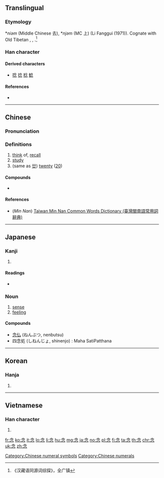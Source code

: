 ==Translingual==

===Etymology===
{{etyl|och|mul}} *''niəm'' (Middle Chinese 去), *''njəm'' (MC 上) (Li Fanggui (1971)). Cognate with Old Tibetan {{term|lang=otb|ཉམ|sc=Tibt}}, {{term|lang=otb|ཉམས||soul, mind, heart|tr=nyam(s)|sc=Tibt}}, {{term|lang=otb|སྙམ་པ||to think, to mind|tr=snyam-pa|sc=Tibt}}.<ref>《汉藏语同源词综探》，全广镇</ref>

===Han character===
{{Han char|rn=61|rad=心|as=04|sn=8|four=80332|canj=OINP|ids=⿱今心}}

====Derived characters====
* [[唸]] [[捻]] [[稔]] [[鯰]]

====References====
* {{Han ref|kx=0378.210|dkj=10390|dj=0706.210|hdz=42274.040|uh=5FF5|ud=24565|bh=A9C0|bd=43456}}
<references/>

----

==Chinese==
{{zh-forms}}

===Pronunciation===
{{zh-pron
|m=niàn
|c=nim6
|mn=liām
|mc=y
|oc=y
|ma=zh-niàn.ogg
|cat=v,num
}}

===Definitions===
# [[think]] of, [[recall]]
# [[study]]
# (same as [[廿]]) [[twenty]] ([[20]])

====Compounds====
* {{zh-l|紀念品|tr=jìniànpǐn}}

====References====
* (''Min Nan'') [http://twblg.dict.edu.tw/holodict_new/result_detail.jsp?n_no=3896&curpage=1&sample=%E5%BF%B5&radiobutton=1&querytarget=1&limit=20&pagenum=2&rowcount=24 Taiwan Min Nan Common Words Dictionary (臺灣閩南語常用詞辭典)]

----

==Japanese==

===Kanji===
{{ja-kanji|grade=4|rs=心04}}

# {{defn|lang=ja|sort=心04}}

====Readings====
* {{ja-readings|goon=[[ねん]] (nen)|kanon=[[でん]] (den) {{non-joyo-reading}}|kun=[[おもう]] (omou), ''oral'': [[ねんじる]] ([[念じる]], nenjiru), ''written'': [[ねんずる]] ([[念ずる]], nenzuru)}}

===Noun===
{{ja-noun|ねん}}

# [[sense]]
# [[feeling]]

====Compounds====
* [[念仏]] (ねんぶつ, nenbutsu)
* 四念処 (しねんじょ, shinenjo) : Maha SatiPatthana

----

==Korean==

===Hanja===
{{ko-hanja|hangeul=[[념]], [[염]]|eumhun=|rv=nyeom, nyum, yeom, yum|mr=nyŏm, yŏm|y=nyem, yem}}

# {{defn|lang=ko|sort=心04}}

----

==Vietnamese==

===Han character===
{{vi-hantu|[[niệm]], [[niềm]], [[núm]]|rs=心04}}

# {{defn|lang=vi|sort=心04}}

[[Category:Chinese numeral symbols]]
[[Category:Chinese numerals]]

[[fr:念]]
[[ko:念]]
[[it:念]]
[[lo:念]]
[[li:念]]
[[hu:念]]
[[mg:念]]
[[ja:念]]
[[no:念]]
[[pl:念]]
[[fi:念]]
[[ta:念]]
[[th:念]]
[[chr:念]]
[[uk:念]]
[[zh:念]]